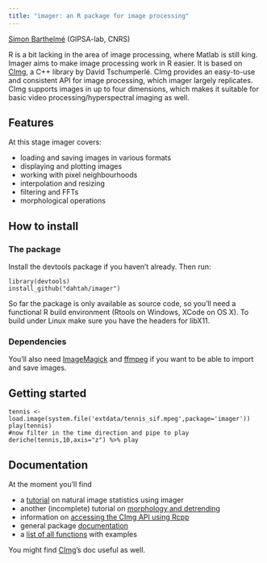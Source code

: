 ```yaml
---
title: "imager: an R package for image processing"
---
```


[Simon Barthelmé](http://sites.google.com/site/simonbarthelme) (GIPSA-lab, CNRS) 

R is a bit lacking in the area of image processing, where Matlab is still king. Imager aims to make image processing work in R easier. It is based on [CImg](http://cimg.sourceforge.net/), a C++ library by David Tschumperlé. CImg provides an easy-to-use and consistent API for image processing, which imager largely replicates. CImg supports images in up to four dimensions, which makes it suitable for basic video processing/hyperspectral imaging as well. 

## Features

At this stage imager covers:

- loading and saving images in various formats
- displaying and plotting images
- working with pixel neighbourhoods 
- interpolation and resizing
- filtering and FFTs
- morphological operations 

## How to install

### The package

Install the devtools package if you haven't already. Then run:

	library(devtools)
	install_github("dahtah/imager")

So far the package is only available as source code, so you'll need a functional R build environment (Rtools on Windows, XCode on OS X). To build under Linux make sure you have the headers for libX11.

### Dependencies

You'll also need [ImageMagick](http://www.imagemagick.org/script/binary-releases.php) and [ffmpeg](http://ffmpeg.org/download.html) if you want to be able to import and save images. 


## Getting started 

	tennis <- load.image(system.file('extdata/tennis_sif.mpeg',package='imager'))
	play(tennis)
	#now filter in the time direction and pipe to play
	deriche(tennis,10,axis="z") %>% play



## Documentation

At the moment you'll find

- a [tutorial](image_stats.html) on natural image statistics using imager
- another (incomplete) tutorial on [morphology and detrending](morphology.html)
- information on [accessing the CImg API using Rcpp](cpp_api.html)
- general package [documentation](imager.html)
- a [list of all functions](imager.pdf) with examples

You might find [CImg](http://cimg.sourceforge.net/)'s doc useful as well. 
